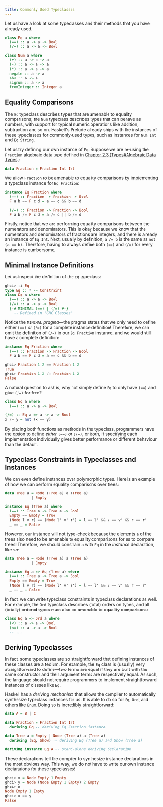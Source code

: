 ```yaml
---
title: Commonly Used Typeclasses
---
```


Let us have a look at some typeclasses and their methods that you have
already used.

``` haskell
class Eq a where
  (==) :: a -> a -> Bool
  (/=) :: a -> a -> Bool

class Num a where
  (+) :: a -> a -> a
  (-) :: a -> a -> a
  (*) :: a -> a -> a
  negate :: a -> a
  abs :: a -> a
  signum :: a -> a
  fromInteger :: Integer a
```

## Equality Comparisons

The `Eq` typeclass describes types that are amenable to
equality comparisons; the `Num` typeclass describes types that
can behave as numbers, with support for typical numeric operations like
addition, subtraction and so on. Haskell's Prelude already ships with
the instances of these typeclasses for commonly-used types, such as
instances for `Num Int` and `Eq String`.

Let us try defining our own instance of `Eq`. Suppose we are
re-using the `Fraction` algebraic data type defined in [Chapter 2.3 (Types#Algebraic Data Types)](../../types/sections/algebraic_data_types.md):

``` haskell
data Fraction = Fraction Int Int
```

We allow `Fraction` to be amenable to equality comparisons
by implementing a typeclass instance for `Eq Fraction`:

``` haskell
instance Eq Fraction where
  (==) :: Fraction -> Fraction -> Bool
  F a b == F c d = a == c && b == d

  (/=) :: Fraction -> Fraction -> Bool
  F a b /= F c d = a /= c || b /= d
```

Firstly, notice that we are performing equality comparisons between the
numerators and denominators. This is okay because we know that the
numerators and denominators of fractions are integers, and there is
already an instance of `Eq Int`. Next, usually by definition,
`a /= b` is the same as `not (a == b)`. Therefore,
having to always define both `(==)` and `(/=)` for
every instance is cumbersome.

## Minimal Instance Definitions

Let us inspect the definition of the `Eq` typeclass:

``` haskell
ghci> :i Eq
type Eq :: * -> Constraint
class Eq a where
  (==) :: a -> a -> Bool
  (/=) :: a -> a -> Bool
  {-# MINIMAL (==) | (/=) #-}
    -- Defined in 'GHC.Classes'
```

Notice the `MINIMAL` *pragma*&mdash;the pragma states that we only need to
define either `(==)` *or* `(/=)` for a complete
instance definition! Therefore, we can omit the definition of
`(/=)` in our `Eq Fraction` instance, and we would
still have a complete definition:

``` haskell
instance Eq Fraction where
  (==) :: Fraction -> Fraction -> Bool
  F a b == F c d = a == c && b == d
```

``` haskell
ghci> Fraction 1 2 == Fraction 1 2
True
ghci> Fraction 1 2 /= Fraction 1 2
False
```

A natural question to ask is, why not simply define `Eq` to
only have `(==)` and give `(/=)` for free?

``` haskell
class Eq a where
  (==) :: a -> a -> Bool

(/=) :: Eq a => a -> a -> Bool
x /= y = not (x == y)
```

By placing both functions as methods in the typeclass, programmers have
the option to define *either* `(==)` *or* `(/=)`, or
both, if specifying each implementation individually gives better performance or 
different behaviour than the default.

## Typeclass Constraints in Typeclasses and Instances

We can even define instances over polymorphic types. Here is an example
of how we can perform equality comparisons over trees:

``` haskell
data Tree a = Node (Tree a) a (Tree a)
            | Empty

instance Eq (Tree a) where
  (==) :: Tree a -> Tree a -> Bool
  Empty == Empty = True
  (Node l v r) == (Node l' v' r') = l == l' && v == v' && r == r'
  _ == _ = False
```

However, our instance will not type-check because the elements
`a` of the trees also need to be amenable to equality
comparisons for us to compare trees! Therefore, we should constrain
`a` with `Eq` in the *instance* declaration, like
so:

``` haskell
data Tree a = Node (Tree a) a (Tree a)
            | Empty

instance Eq a => Eq (Tree a) where
  (==) :: Tree a -> Tree a -> Bool
  Empty == Empty = True
  (Node l v r) == (Node l' v' r') = l == l' && v == v' && r == r'
  _ == _ = False
```

In fact, we can write typeclass constraints in typeclass declarations as
well. For example, the `Ord` typeclass describes (total)
orders on types, and all (totally) ordered types must also be amenable
to equality comparisons:

``` haskell
class Eq a => Ord a where
  (<) :: a -> a -> Bool
  (<=) :: a -> a -> Bool
  -- ...
```

## Deriving Typeclasses

In fact, some typeclasses are so straightforward that defining instances
of these classes are a tedium. For example, the `Eq` class is
(usually) very straightforward to define&mdash;two terms are equal if they
are built with the same constructor and their argument terms are
respectively equal. As such, the language should not require programmers
to implement straightforward instances of classes like `Eq`.

Haskell has a *deriving mechanism* that allows the compiler to
automatically synthesize typeclass instances for us. It is able to do so
for `Eq`, `Ord`, and others like `Enum`.
Doing so is incredibly straightforward:

``` haskell
data A = B | C

data Fraction = Fraction Int Int 
  deriving Eq -- deriving Eq Fraction instance

data Tree a = Empty | Node (Tree a) a (Tree a)
  deriving (Eq, Show) -- deriving Eq (Tree a) and Show (Tree a)

deriving instance Eq A -- stand-alone deriving declaration
```

These declarations tell the compiler to synthesize instance declarations
in the most obvious way. This way, we do not have to write our own
instance declarations for these typeclasses!

``` haskell
ghci> x = Node Empty 1 Empty
ghci> y = Node (Node Empty 1 Empty) 2 Empty
ghci> x
Node Empty 1 Empty
ghci> x == y
False
```
